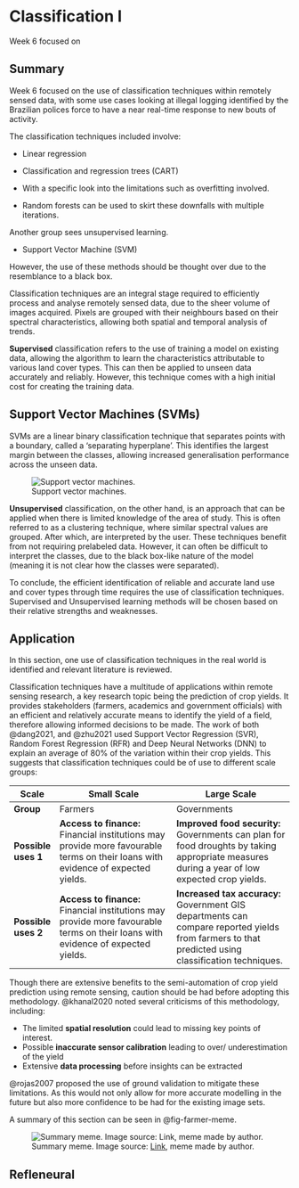 # Classification I

Week 6 focused on

## Summary

Week 6 focused on the use of classification techniques within remotely sensed data, with some use cases looking at illegal logging identified by the Brazilian polices force to have a near real-time response to new bouts of activity.

The classification techniques included involve: 

- Linear regression 
-  Classification and regression trees (CART) 
  -  With a specific look into the limitations such as overfitting involved. 

- Random forests can be used to skirt these downfalls with multiple iterations.



Another group sees unsupervised learning.

- Support Vector Machine (SVM)



However, the use of these methods should be thought over due to the resemblance to a black box.

Classification techniques are an integral stage required to efficiently process and analyse remotely sensed data, due to the sheer volume of images acquired. Pixels are grouped with their neighbours based on their spectral characteristics, allowing both spatial and temporal analysis of trends.

**Supervised** classification refers to the use of training a model on existing data, allowing the algorithm to learn the characteristics attributable to various land cover types. This can then be applied to unseen data accurately and reliably. However, this technique comes with a high initial cost for creating the training data.

::: callout-tip
## Support Vector Machines (SVMs)

SVMs are a linear binary classification technique that separates points with a boundary, called a 'separating hyperplane'. This identifies the largest margin between the classes, allowing increased generalisation performance across the unseen data.

![Support vector machines.](https://editor.analyticsvidhya.com/uploads/729834.png){#fig-svm}
:::

**Unsupervised** classification, on the other hand, is an approach that can be applied when there is limited knowledge of the area of study. This is often referred to as a clustering technique, where similar spectral values are grouped. After which, are interpreted by the user. These techniques benefit from not requiring prelabeled data. However, it can often be difficult to interpret the classes, due to the black box-like nature of the model (meaning it is not clear how the classes were separated).

To conclude, the efficient identification of reliable and accurate land use and cover types through time requires the use of classification techniques. Supervised and Unsupervised learning methods will be chosen based on their relative strengths and weaknesses.

## Application

In this section, one use of classification techniques in the real world is identified and relevant literature is reviewed.

Classification techniques have a multitude of applications within remote sensing research, a key research topic being the prediction of crop yields. It provides stakeholders (farmers, academics and government officials) with an efficient and relatively accurate means to identify the yield of a field, therefore allowing informed decisions to be made. The work of both @dang2021, and @zhu2021 used Support Vector Regression (SVR), Random Forest Regression (RFR) and Deep Neural Networks (DNN) to explain an average of 80% of the variation within their crop yields. This suggests that classification techniques could be of use to different scale groups:

| Scale               | Small Scale                                                  | Large Scale                                                  |
| ------------------- | ------------------------------------------------------------ | ------------------------------------------------------------ |
| **Group**           | Farmers                                                      | Governments                                                  |
| **Possible uses 1** | **Access to finance:** Financial institutions may provide more favourable terms on their loans with evidence of expected yields. | **Improved food security:** Governments can plan for food droughts by taking appropriate measures during a year of low expected crop yields. |
| **Possible uses 2** | **Access to finance:** Financial institutions may provide more favourable terms on their loans with evidence of expected yields. | **Increased tax accuracy:** Government GIS departments can compare reported yields from farmers to that predicted using classification techniques. |

Though there are extensive benefits to the semi-automation of crop yield prediction using remote sensing, caution should be had before adopting this methodology. @khanal2020 noted several criticisms of this methodology, including:

- The limited **spatial resolution** could lead to missing key points of interest.
- Possible **inaccurate sensor calibration** leading to over/ underestimation of the yield
- Extensive **data processing** before insights can be extracted

@rojas2007 proposed the use of ground validation to mitigate these limitations. As this would not only allow for more accurate modelling in the future but also more confidence to be had for the existing image sets. 



A summary of this section can be seen in @fig-farmer-meme.

![Summary meme. Image source: [Link](https://bloximages.chicago2.vip.townnews.com/sentinelsource.com/content/tncms/assets/v3/editorial/2/63/2637e3c2-81f1-11eb-a3f6-1bac6a0f2ea2/60494a2bdcd99.image.jpg?resize=400%2C267), meme made by author.](figures/When you want to predict crop yields but you also want to save time and money.png){#fig-farmer-meme}

## Refleneural
